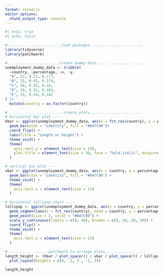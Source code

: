 ```yaml
---
format: revealjs
editor_options: 
  chunk_output_type: console
---
```


```r
#| eval: true
#| echo: false

#.........................load packages.........................
library(tidyverse)
library(patchwork)

#........................create dummy data.......................
unemployment_dummy_data <- tribble(
  ~country, ~percentage, ~x, ~y,
  "A", 22, 0.23, 0.177,
  "B", 25, 0.45, 0.174,
  "C", 34, 0.35, 0.18,
  "D", 29, 0.52, 0.183,
  "E", 32, 0.14, 0.182
) |>
  mutate(country = as.factor(country))

#..........................create plots..........................
# horizontal bar plot ----
hbar <- ggplot(unemployment_dummy_data, aes(x = fct_rev(country), y = percentage)) +
  geom_bar(stat = "identity", fill = "#047C90")+
  coord_flip() +
  labs(title = "Length or height") +
  theme_void() +
  theme(
    axis.text.y = element_text(size = 13),
    plot.title = element_text(size = 30, face = "bold.italic", margin=margin(0,0,10,0))
  )

# vertical bar plot ----
vbar <- ggplot(unemployment_dummy_data, aes(x = country, y = percentage)) +
  geom_bar(stat = "identity", fill = "#047C90") +
  theme_void() +
  theme(
    axis.text.x = element_text(size = 13)
  )

# horizontal lollipop chart ----
lollipop <- ggplot(unemployment_dummy_data, aes(x = country, y = percentage)) +
  geom_segment(aes(x = fct_rev(country), xend = country, y = percentage, yend = 0), color = "#047C90") +
  geom_point(size = 2, color = "#047C90") +
  scale_y_continuous(limits = c(0, 40), breaks = c(0, 10, 20, 30)) +
  coord_flip() +
  theme_void() +
  theme(
    axis.text.y = element_text(size = 13)
  )

#...................patchwork to arrange plots...................
length_height <- (hbar / plot_spacer() / vbar / plot_spacer() / lollipop) +
  plot_layout(heights = c(3, -1, 3 , -1, 3))

length_height

```
